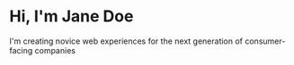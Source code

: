 # Hi, I'm Jane Doe

I'm creating novice web experiences for the next generation of consumer-facing companies
